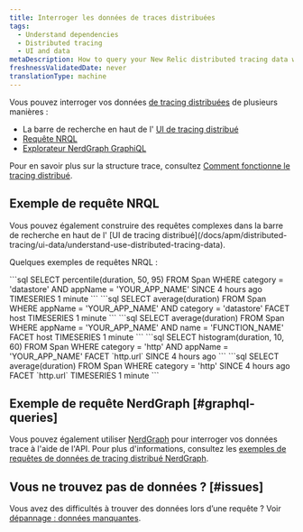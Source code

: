 ```yaml
---
title: Interroger les données de traces distribuées
tags:
  - Understand dependencies
  - Distributed tracing
  - UI and data
metaDescription: How to query your New Relic distributed tracing data with NRQL or the NerdGraph GraphiQL explorer.
freshnessValidatedDate: never
translationType: machine
---
```


Vous pouvez interroger vos données [de tracing distribuées](/docs/understand-dependencies/distributed-tracing/get-started/introduction-distributed-tracing) de plusieurs manières :

* La barre de recherche en haut de l&apos; [UI de tracing distribué](/docs/apm/distributed-tracing/ui-data/understand-use-distributed-tracing-data)
* [Requête NRQL](#example-nrql-queries)
* [Explorateur NerdGraph GraphiQL](/docs/apis/graphql-api/tutorials/query-distributed-trace-data-using-graphql-api)

Pour en savoir plus sur la structure trace, consultez [Comment fonctionne le tracing distribué](/docs/understand-dependencies/distributed-tracing/get-started/how-new-relic-distributed-tracing-works).

## Exemple de requête NRQL

<Callout variant="tip">
  Vous pouvez également construire des requêtes complexes dans la barre de recherche en haut de l&apos; [UI de tracing distribué](/docs/apm/distributed-tracing/ui-data/understand-use-distributed-tracing-data).
</Callout>

Quelques exemples de requêtes NRQL :

<CollapserGroup>
  <Collapser id="percentile-datastore" title="Percentile de temps du datastore pour une application">
    ```sql
    SELECT percentile(duration, 50, 95) FROM Span WHERE category = 'datastore' 
    AND appName = 'YOUR_APP_NAME' SINCE 4 hours ago TIMESERIES 1 minute
    ```
  </Collapser>

  <Collapser id="database-query-by-host" title="temps de requête du datastore pour une application, facetté par hôte">
    ```sql
    SELECT average(duration) FROM Span WHERE appName = 'YOUR_APP_NAME' 
    AND category = 'datastore' FACET host TIMESERIES 1 minute
    ```
  </Collapser>

  <Collapser id="avg-duration-for-method-by-host" title="Durée moyenne d'une méthode d'un service, facettée par hôte">
    ```sql
    SELECT average(duration) FROM Span WHERE appName = 'YOUR_APP_NAME'
    AND name = 'FUNCTION_NAME' FACET host TIMESERIES 1 minute
    ```
  </Collapser>

  <Collapser id="histogram-external-services-by-uri" title="histogramme des services externes appelés par un service, facetté par URI externe">
    ```sql
    SELECT histogram(duration, 10, 60) FROM Span WHERE category = 'http'
    AND appName = 'YOUR_APP_NAME' FACET `http.url` SINCE 4 hours ago
    ```
  </Collapser>

  <Collapser id="avg-duration-external-all-apps" title="Durée moyenne des appels externes sur toutes les applications">
    ```sql
    SELECT average(duration) FROM Span WHERE category = 'http'
    SINCE 4 hours ago FACET `http.url` TIMESERIES 1 minute
    ```
  </Collapser>
</CollapserGroup>

## Exemple de requête NerdGraph [#graphql-queries]

Vous pouvez également utiliser [NerdGraph](/docs/apis/graphql-api/get-started/introduction-new-relic-nerdgraph) pour interroger vos données trace à l&apos;aide de l&apos;API. Pour plus d&apos;informations, consultez les [exemples de requêtes de données de tracing distribué NerdGraph](/docs/apis/graphql-api/tutorials/query-distributed-trace-data-using-graphql-api).

## Vous ne trouvez pas de données ? [#issues]

Vous avez des difficultés à trouver des données lors d’une requête ? Voir [dépannage : données manquantes](/docs/apm/distributed-tracing/troubleshooting/troubleshooting-missing-trace-data).